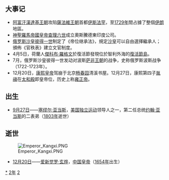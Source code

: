 {{yearTOC|1722|清'''[[康熙_(年号)|康熙]]六十一年'''；越南'''[[保泰|保泰]]三年'''；日本'''[[享保|享保]]七年'''}}
== 大事记 ==
*[[阿富汗|阿富汗]][[漢達基王朝|漢達基王朝]]攻陷[[薩法維王朝|薩法維王朝]]首都[[伊斯法罕|伊斯法罕]]，至[[1729年|1729年]]間占據了整個[[伊朗|伊朗]]地區。
*[[查理六世_(神聖羅馬帝國)|神聖羅馬帝國皇帝查理六世]]成立奧斯騰德東印度公司。
*[[俄罗斯|俄罗斯]][[沙皇|沙皇]][[彼得一世_(俄罗斯)|彼得一世]]制定了《帝位继承法》，規定[[沙皇|沙皇]]可以自由選擇繼承人；頒佈《官秩表》建立文官制度。
*4月5日，荷蘭人[[傑科布·羅格文|傑科布·羅格文]]於復活節發現位於智利外海的[[復活節島|復活節島]]。
*7月，俄罗斯沙皇彼得一世发动对波斯[[萨非王朝|萨非王朝]]的战争，史称俄罗斯波斯战争（1722-1723年）。
*12月20日，[[康熙皇帝|康熙皇帝]]驾崩于北京[[畅春园|畅春园]]清溪书屋。12月27日，康熙第四子[[胤禛|胤禛]]在[[太和殿|太和殿]]即皇帝位，历史上称[[雍正帝|雍正帝]]。

== 出生 ==
* [[9月27日|9月27日]]——[[塞缪尔·亚当斯|塞缪尔·亚当斯]]，[[美国独立运动|美国独立运动]]领导人之一，第二任总统[[约翰·亚当斯|约翰·亚当斯]]的二表弟（[[1803年|1803年]]逝世）
== 逝世 ==
{{Wikisource year mention}}
[[File:Emperor_Kangxi.PNG|thumb]] 
*[[12月20日|12月20日]]——[[康熙帝|爱新觉罗·玄烨]]，[[中国|中国]][[中国皇帝|皇帝]]（[[1654年|1654年]]出生）

[[Category:1722年|*]]
[[Category:1720年代|2年]]
[[Category:18世纪各年|2]]